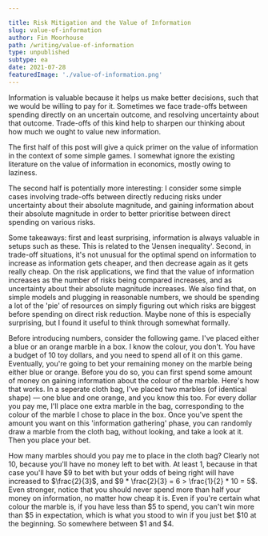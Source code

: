 ```yaml
---

title: Risk Mitigation and the Value of Information
slug: value-of-information
author: Fin Moorhouse
path: /writing/value-of-information
type: unpublished
subtype: ea
date: 2021-07-28
featuredImage: './value-of-information.png'
---
```

Information is valuable because it helps us make better decisions, such that we would be willing to pay for it. Sometimes we face trade-offs between spending directly on an uncertain outcome, and resolving uncertainty about that outcome. Trade-offs of this kind help to sharpen our thinking about how much we ought to value new information.

The first half of this post will give a quick primer on the value of information in the context of some simple games. I somewhat ignore the existing literature on the value of information in economics, mostly owing to laziness.

The second half is potentially more interesting: I consider some simple cases involving trade-offs between directly reducing risks under uncertainty about their absolute magnitude, and gaining information about their absolute magnitude in order to better prioritise between direct spending on various risks.

Some takeaways: first and least surprising, information is always valuable in setups such as these.  This is related to the 'Jensen inequality'. Second, in trade-off situations, it's not unusual for the optimal spend on information to increase as information gets cheaper, and then decrease again as it gets really cheap. On the risk applications, we find that the value of information increases as the number of risks being compared increases, and as uncertainty about their absolute magnitude increases. We also find that, on simple models and plugging in reasonable numbers, we should be spending a lot of the 'pie' of resources on simply figuring out which risks are biggest before spending on direct risk reduction. Maybe none of this is especially surprising, but I found it useful to think through somewhat formally.

Before introducing numbers, consider the following game. I've placed either a blue or an orange marble in a box. I know the colour, you don't. You have a budget of 10 toy dollars, and you need to spend all of it on this game. Eventually, you're going to bet your remaining money on the marble being either blue or orange. Before you do so, you can first spend some amount of money on gaining information about the colour of the marble. Here's how that works. In a seperate cloth bag, I've placed two marbles (of identical shape) — one blue and one orange, and you know this too. For every dollar you pay me, I'll place one extra marble in the bag, corresponding to the colour of the marble I chose to place in the box. Once you've spent the amount you want on this 'information gathering' phase, you can randomly draw a marble from the cloth bag, without looking, and take a look at it. Then you place your bet.

How many marbles should you pay me to place in the cloth bag? Clearly not 10, because you'll have no money left to bet with. At least 1, because in that case you'll have \$9 to bet with but your odds of being right will have increased to $\frac{2}{3}$, and $9 * \frac{2}{3} = 6 > \frac{1}{2} * 10 = 5$. Even stronger, notice that you should never spend more than half your money on information, no matter how cheap it is. Even if you're certain what colour the marble is, if you have less than \$5 to spend, you can't win more than \$5 in expectation, which is what you stood to win if you just bet \$10 at the beginning. So somewhere between \$1 and \$4. 
